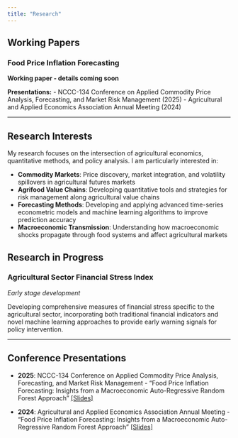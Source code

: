 ```yaml
---
title: "Research"
---
```


## Working Papers

### Food Price Inflation Forecasting
**Working paper - details coming soon**

**Presentations:**
- NCCC-134 Conference on Applied Commodity Price Analysis, Forecasting, and Market Risk Management (2025)
- Agricultural and Applied Economics Association Annual Meeting (2024)

------------------------------------------------------------------------

## Research Interests

My research focuses on the intersection of agricultural economics, quantitative methods, and policy analysis. I am particularly interested in:

-   **Commodity Markets**: Price discovery, market integration, and volatility spillovers in agricultural futures markets
-   **Agrifood Value Chains**: Developing quantitative tools and strategies for risk management along agricultural value chains
-   **Forecasting Methods**: Developing and applying advanced time-series econometric models and machine learning algorithms to improve prediction accuracy
-   **Macroeconomic Transmission**: Understanding how macroeconomic shocks propagate through food systems and affect agricultural markets

## Research in Progress

### Agricultural Sector Financial Stress Index

*Early stage development*

Developing comprehensive measures of financial stress specific to the agricultural sector, incorporating both traditional financial indicators and novel machine learning approaches to provide early warning signals for policy intervention.

------------------------------------------------------------------------

## Conference Presentations

-   **2025**: NCCC-134 Conference on Applied Commodity Price Analysis, Forecasting, and Market Risk Management - "Food Price Inflation Forecasting: Insights from a Macroeconomic Auto-Regressive Random Forest Approach" [\[Slides\]](presentations/NCCC134_2025_slides.pdf)

-   **2024**: Agricultural and Applied Economics Association Annual Meeting - "Food Price Inflation Forecasting: Insights from a Macroeconomic Auto-Regressive Random Forest Approach" [\[Slides\]](presentations/AAEA_2024_slides.pdf)
